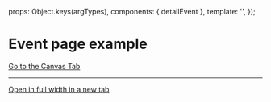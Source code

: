 
<Meta of={DetailEventStories} />

  props: Object.keys(argTypes),
  components: { detailEvent },
  template: '<detailEvent />',
});

# Event page example

<a href="?path=/story/pages-detail-page-event--example">Go to the Canvas Tab</a>

***

<a href="?id=pages-detail-page-event--example" target="_blank">Open in full width in a new tab</a>

<Canvas>
  <Story of={DetailEventStories.Example} />
</Canvas>
